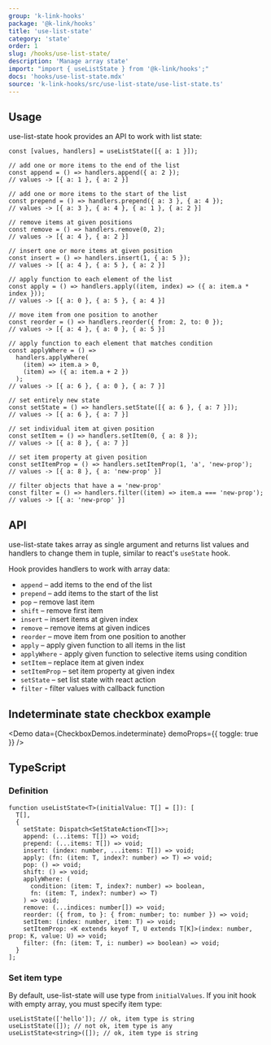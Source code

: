 ```yaml
---
group: 'k-link-hooks'
package: '@k-link/hooks'
title: 'use-list-state'
category: 'state'
order: 1
slug: /hooks/use-list-state/
description: 'Manage array state'
import: "import { useListState } from '@k-link/hooks';"
docs: 'hooks/use-list-state.mdx'
source: 'k-link-hooks/src/use-list-state/use-list-state.ts'
---
```



## Usage

use-list-state hook provides an API to work with list state:

```tsx
const [values, handlers] = useListState([{ a: 1 }]);

// add one or more items to the end of the list
const append = () => handlers.append({ a: 2 });
// values -> [{ a: 1 }, { a: 2 }]

// add one or more items to the start of the list
const prepend = () => handlers.prepend({ a: 3 }, { a: 4 });
// values -> [{ a: 3 }, { a: 4 }, { a: 1 }, { a: 2 }]

// remove items at given positions
const remove = () => handlers.remove(0, 2);
// values -> [{ a: 4 }, { a: 2 }]

// insert one or more items at given position
const insert = () => handlers.insert(1, { a: 5 });
// values -> [{ a: 4 }, { a: 5 }, { a: 2 }]

// apply function to each element of the list
const apply = () => handlers.apply((item, index) => ({ a: item.a * index }));
// values -> [{ a: 0 }, { a: 5 }, { a: 4 }]

// move item from one position to another
const reorder = () => handlers.reorder({ from: 2, to: 0 });
// values -> [{ a: 4 }, { a: 0 }, { a: 5 }]

// apply function to each element that matches condition
const applyWhere = () =>
  handlers.applyWhere(
    (item) => item.a > 0,
    (item) => ({ a: item.a + 2 })
  );
// values -> [{ a: 6 }, { a: 0 }, { a: 7 }]

// set entirely new state
const setState = () => handlers.setState([{ a: 6 }, { a: 7 }]);
// values -> [{ a: 6 }, { a: 7 }]

// set individual item at given position
const setItem = () => handlers.setItem(0, { a: 8 });
// values -> [{ a: 8 }, { a: 7 }]

// set item property at given position
const setItemProp = () => handlers.setItemProp(1, 'a', 'new-prop');
// values -> [{ a: 8 }, { a: 'new-prop' }]

// filter objects that have a = 'new-prop'
const filter = () => handlers.filter((item) => item.a === 'new-prop');
// values -> [{ a: 'new-prop' }]
```

## API

use-list-state takes array as single argument and returns list values and handlers to change them in tuple, similar to react's `useState` hook.

Hook provides handlers to work with array data:

- `append` – add items to the end of the list
- `prepend` – add items to the start of the list
- `pop` – remove last item
- `shift` – remove first item
- `insert` – insert items at given index
- `remove` – remove items at given indices
- `reorder` – move item from one position to another
- `apply` – apply given function to all items in the list
- `applyWhere` - apply given function to selective items using condition
- `setItem` – replace item at given index
- `setItemProp` – set item property at given index
- `setState` – set list state with react action
- `filter` - filter values with callback function

## Indeterminate state checkbox example

<Demo data={CheckboxDemos.indeterminate} demoProps={{ toggle: true }} />

## TypeScript

### Definition

```tsx
function useListState<T>(initialValue: T[] = []): [
  T[],
  {
    setState: Dispatch<SetStateAction<T[]>>;
    append: (...items: T[]) => void;
    prepend: (...items: T[]) => void;
    insert: (index: number, ...items: T[]) => void;
    apply: (fn: (item: T, index?: number) => T) => void;
    pop: () => void;
    shift: () => void;
    applyWhere: (
      condition: (item: T, index?: number) => boolean,
      fn: (item: T, index?: number) => T)
    ) => void;
    remove: (...indices: number[]) => void;
    reorder: ({ from, to }: { from: number; to: number }) => void;
    setItem: (index: number, item: T) => void;
    setItemProp: <K extends keyof T, U extends T[K]>(index: number, prop: K, value: U) => void;
    filter: (fn: (item: T, i: number) => boolean) => void;
  }
];
```

### Set item type

By default, use-list-state will use type from `initialValues`.
If you init hook with empty array, you must specify item type:

```tsx
useListState(['hello']); // ok, item type is string
useListState([]); // not ok, item type is any
useListState<string>([]); // ok, item type is string
```
